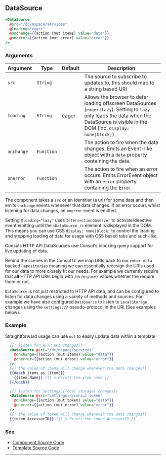 ## DataSource

```handlebars
<DataSource
  @src="/dc/nspace/services"
  @loading="eager"
  @onchange={{action (mut items) value="data"}}
  @onerror={{action (mut error) value="error"}}
/>
```

### Arguments

| Argument | Type | Default | Description |
| --- | --- | --- | --- |
| `src` | `String` | | The source to subscribe to updates to, this should map to a string based URI |
| `loading` | `String` | eager | Allows the browser to defer loading offscreen DataSources (`eager\|lazy`). Setting to `lazy` only loads the data when the DataSource is visible in the DOM (inc. `display: none\|block;`) |
| `onchange` | `Function` |  | The action to fire when the data changes. Emits an Event-like object with a `data` property containing the data. |
| `onerror` | `Function` |  | The action to fire when an error occurs. Emits ErrorEvent object with an `error` property containing the Error. |

The component takes a `src` or an identitier (a uri) for some data and then emits `onchange` events whenever that data changes. If an error occurs whilst listening for data changes, an `onerror` event is emitted.

Setting `@loading="lazy"` uses `IntersectionObserver` to activate/deactive event emitting until the `<DataSource />` element is displayed in the DOM. This means you can use CSS `display: none|block;` to control the loading and stopping loading of data for usage with CSS based tabs and such-like.

Consuls HTTP API DataSources use Consul's blocking query support for live updating of data.

Behind the scenes in the Consul UI we map URIs back to our `ember-data` backed `Repositories` meaning we can essentially redesign the URIs used for our data to more closely fit our needs. For example we currently require that **all** HTTP API URIs begin with `/dc/nspace/` values whether the require them or not.

`DataSource` is not just restricted to HTTP API data, and can be configured to listen for data changes using a variety of methods and sources. For example we have also configured `DataSource` to listen to `LocalStorage` changes using the `settings://` pseudo-protocol in the URI (See examples below).


### Example

Straightforward usage can use `mut` to easily update data within a template

```handlebars
  {{! listen for HTTP API changes}}
  <DataSource @src="/dc/nspace/services"
    @onchange={{action (mut items) value="data"}}
    @onerror={{action (mut error) value="error"}}
  />
  {{! the value of items will change whenever the data changes}}
  {{#each items as |item|}}
    {{item.Name}} {{! < Prints the item name }}
  {{/each}}

  {{! listen for Settings (local storage) changes}}
  <DataSource @src="settings://consul:token"
    @onchange={{action (mut token) value="data"}}
    @onerror={{action (mut error) value="error"}}
  />
  {{! the value of token will change whenever the data changes}}
  {{token.AccessorID}} {{! < Prints the token AccessorID }}
```

### See

- [Component Source Code](./index.js)
- [Template Source Code](./index.hbs)

---
